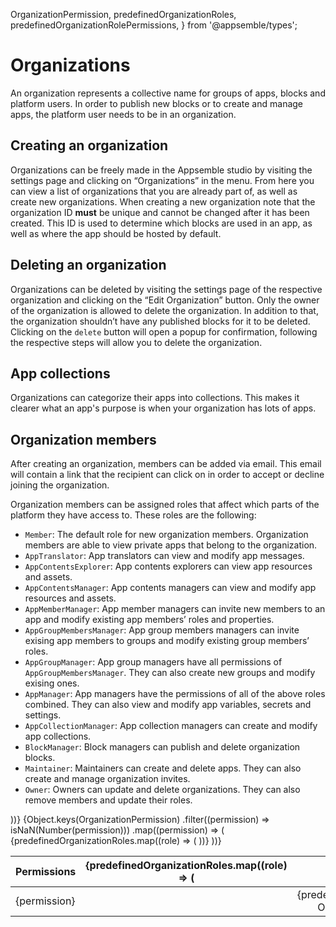   OrganizationPermission,
  predefinedOrganizationRoles,
  predefinedOrganizationRolePermissions,
} from '@appsemble/types';

# Organizations

An organization represents a collective name for groups of apps, blocks and platform users. In order
to publish new blocks or to create and manage apps, the platform user needs to be in an
organization.

## Creating an organization

Organizations can be freely made in the Appsemble studio by visiting the settings page and clicking
on “Organizations” in the menu. From here you can view a list of organizations that you are already
part of, as well as create new organizations. When creating a new organization note that the
organization ID **must** be unique and cannot be changed after it has been created. This ID is used
to determine which blocks are used in an app, as well as where the app should be hosted by default.

## Deleting an organization

Organizations can be deleted by visiting the settings page of the respective organization and
clicking on the “Edit Organization” button. Only the owner of the organization is allowed to delete
the organization. In addition to that, the organization shouldn’t have any published blocks for it
to be deleted. Clicking on the `delete` button will open a popup for confirmation, following the
respective steps will allow you to delete the organization.

## App collections

Organizations can categorize their apps into collections. This makes it clearer what an app's
purpose is when your organization has lots of apps.

## Organization members

After creating an organization, members can be added via email. This email will contain a link that
the recipient can click on in order to accept or decline joining the organization.

Organization members can be assigned roles that affect which parts of the platform they have access
to. These roles are the following:

- `Member`: The default role for new organization members. Organization members are able to view
  private apps that belong to the organization.
- `AppTranslator`: App translators can view and modify app messages.
- `AppContentsExplorer`: App contents explorers can view app resources and assets.
- `AppContentsManager`: App contents managers can view and modify app resources and assets.
- `AppMemberManager`: App member managers can invite new members to an app and modify existing app
  members’ roles and properties.
- `AppGroupMembersManager`: App group members managers can invite exising app members to groups and
  modify existing group members’ roles.
- `AppGroupManager`: App group managers have all permissions of `AppGroupMembersManager`. They can
  also create new groups and modify exising ones.
- `AppManager`: App managers have the permissions of all of the above roles combined. They can also
  view and modify app variables, secrets and settings.
- `AppCollectionManager`: App collection managers can create and modify app collections.
- `BlockManager`: Block managers can publish and delete organization blocks.
- `Maintainer`: Maintainers can create and delete apps. They can also create and manage organization
  invites.
- `Owner`: Owners can update and delete organizations. They can also remove members and update their
  roles.

<div style={{ overflowX: 'auto' }}>
  <table>
    <thead>
      <tr>
        <th>Permissions</th>
        <th />
        {predefinedOrganizationRoles.map((role) => (
          <th key={role}>{role}</th>
        ))}
      </tr>
    </thead>
    <tbody>
      {Object.keys(OrganizationPermission)
        .filter((permission) => isNaN(Number(permission)))
        .map((permission) => (
          <tr key={permission}>
            <td>{permission}</td>
            <td>
              <i
                title={useIntl().formatMessage(messages[permission])}
                flow="right"
                className="fa fa-circle-question"
              />
            </td>
            {predefinedOrganizationRoles.map((role) => (
              <td key={role} align="center">
                {predefinedOrganizationRolePermissions[role].includes(
                  OrganizationPermission[permission],
                )
                  ? '✓'
                  : ''}
              </td>
            ))}
          </tr>
        ))}
    </tbody>
  </table>
</div>
